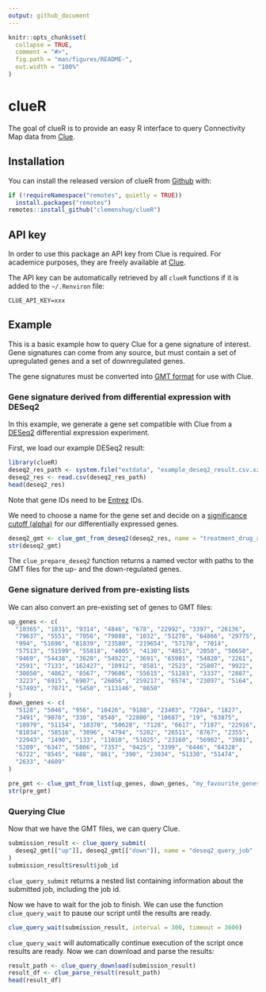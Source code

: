 ```yaml
---
output: github_document
---
```


<!-- README.md is generated from README.Rmd. Please edit that file -->

```r
knitr::opts_chunk$set(
  collapse = TRUE,
  comment = "#>",
  fig.path = "man/figures/README-",
  out.width = "100%"
)
```
# clueR

<!-- badges: start -->
<!-- badges: end -->

The goal of clueR is to provide an easy R interface to query Connectivity Map
data from [Clue](https://clue.io).

## Installation

You can install the released version of clueR from
[Github](https://github.com/clemenshug/clueR) with:

```r
if (!requireNamespace("remotes", quietly = TRUE))
  install.packages("remotes")
remotes::install_github("clemenshug/clueR")
```

## API key

In order to use this package an API key from Clue is required. For academice
purposes, they are freely available at [Clue](https://clue.io).

The API key can be automatically retrieved by all `clueR` functions if it is
added to the `~/.Renviron` file:

```
CLUE_API_KEY=xxx
```

## Example

This is a basic example how to query Clue for a gene signature of interest. Gene
signatures can come from any source, but must contain a set of upregulated genes
and a set of downregulated genes.

The gene signatures must be converted into
[GMT format](https://software.broadinstitute.org/cancer/software/genepattern/file-formats-guide#GMT)
for use with Clue.

### Gene signature derived from differential expression with DESeq2

In this example, we generate a gene set compatible with Clue from a
[DESeq2](https://bioconductor.org/packages/release/bioc/html/DESeq2.html)
differential expression experiment.

First, we load our example DESeq2 result:

```r
library(clueR)
deseq2_res_path <- system.file("extdata", "example_deseq2_result.csv.xz", package = "clueR")
deseq2_res <- read.csv(deseq2_res_path)
head(deseq2_res)
```

Note that gene IDs need to be [Entrez](https://www.ncbi.nlm.nih.gov/gene/) IDs.

We need to choose a name for the gene set and decide on a
[significance cutoff (alpha)](https://bioconductor.org/packages/release/bioc/vignettes/DESeq2/inst/doc/DESeq2.html#p-values-and-adjusted-p-values)
for our differentially expressed genes.

```r
deseq2_gmt <- clue_gmt_from_deseq2(deseq2_res, name = "treatment_drug_x", alpha = 0.05)
str(deseq2_gmt)
```

The `clue_prepare_deseq2` function returns a named vector with paths to the GMT
files for the up- and the down-regulated genes.

### Gene signature derived from pre-existing lists

We can also convert an pre-existing set of genes to GMT files:

```r
up_genes <- c(
  "10365", "1831", "9314", "4846", "678", "22992", "3397", "26136", 
  "79637", "5551", "7056", "79888", "1032", "51278", "64866", "29775", 
  "994", "51696", "81839", "23580", "219654", "57178", "7014", 
  "57513", "51599", "55818", "4005", "4130", "4851", "2050", "50650", 
  "9469", "54438", "3628", "54922", "3691", "65981", "54820", "2261", 
  "2591", "7133", "162427", "10912", "8581", "2523", "25807", "9922", 
  "30850", "4862", "8567", "79686", "55615", "51283", "3337", "2887", 
  "3223", "6915", "6907", "26056", "259217", "6574", "23097", "5164", 
  "57493", "7071", "5450", "113146", "8650"
)
down_genes <- c(
  "5128", "5046", "956", "10426", "9188", "23403", "7204", "1827", 
  "3491", "9076", "330", "8540", "22800", "10687", "19", "63875", 
  "10979", "51154", "10370", "50628", "7128", "6617", "7187", "22916", 
  "81034", "58516", "3096", "4794", "5202", "26511", "8767", "2355", 
  "22943", "1490", "133", "11010", "51025", "23160", "56902", "3981", 
  "5209", "6347", "5806", "7357", "9425", "3399", "6446", "64328", 
  "6722", "8545", "688", "861", "390", "23034", "51330", "51474", 
  "2633", "4609"
)

pre_gmt <- clue_gmt_from_list(up_genes, down_genes, "my_favourite_genes")
str(pre_gmt)
```

### Querying Clue

Now that we have the GMT files, we can query Clue. 

```r
submission_result <- clue_query_submit(
  deseq2_gmt[["up"]], deseq2_gmt[["down"]], name = "deseq2_query_job"
)
submission_result$result$job_id
```

`clue_query_submit` returns a nested list containing information about the submitted
job, including the job id.

Now we have to wait for the job to finish. We can use the function `clue_query_wait`
to pause our script until the results are ready.

```r
clue_query_wait(submission_result, interval = 300, timeout = 3600)
```

`clue_query_wait` will automatically continue execution of the script once results
are ready. Now we can download and parse the results:

```r
result_path <- clue_query_download(submission_result)
result_df <- clue_parse_result(result_path)
head(result_df)
```
